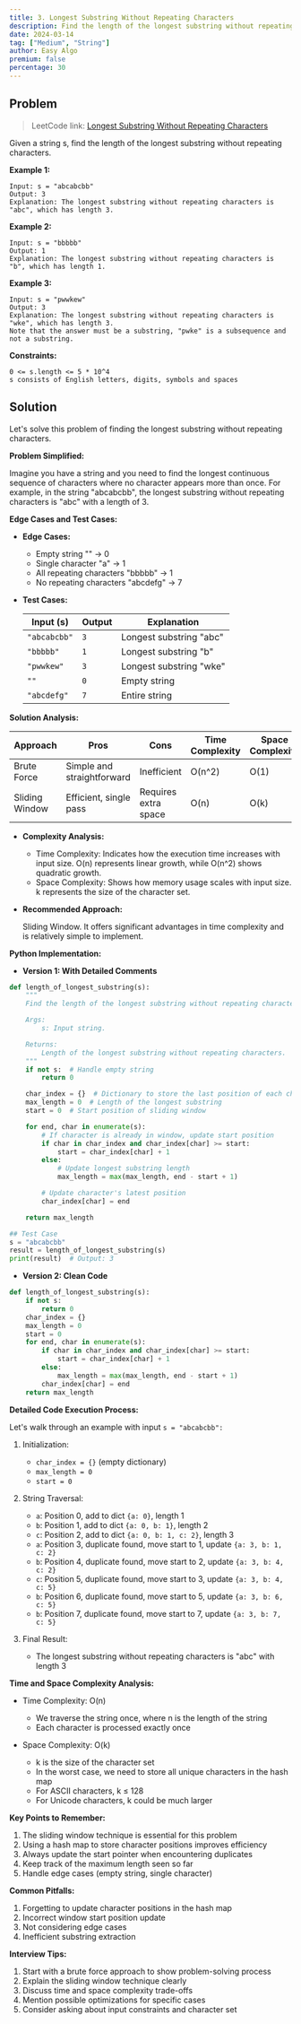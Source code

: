 ```yaml
---
title: 3. Longest Substring Without Repeating Characters
description: Find the length of the longest substring without repeating characters in a given string.
date: 2024-03-14
tag: ["Medium", "String"]
author: Easy Algo
premium: false
percentage: 30
---
```


## Problem

> LeetCode link: [Longest Substring Without Repeating Characters](https://leetcode.com/problems/longest-substring-without-repeating-characters/)

Given a string s, find the length of the longest substring without repeating characters.

**Example 1:**
```
Input: s = "abcabcbb"
Output: 3
Explanation: The longest substring without repeating characters is "abc", which has length 3.
```

**Example 2:**
```
Input: s = "bbbbb"
Output: 1
Explanation: The longest substring without repeating characters is "b", which has length 1.
```

**Example 3:**
```
Input: s = "pwwkew"
Output: 3
Explanation: The longest substring without repeating characters is "wke", which has length 3.
Note that the answer must be a substring, "pwke" is a subsequence and not a substring.
```

**Constraints:**
```
0 <= s.length <= 5 * 10^4
s consists of English letters, digits, symbols and spaces
```

## Solution

Let's solve this problem of finding the longest substring without repeating characters.

**Problem Simplified:**

Imagine you have a string and you need to find the longest continuous sequence of characters where no character appears more than once. For example, in the string "abcabcbb", the longest substring without repeating characters is "abc" with a length of 3.

**Edge Cases and Test Cases:**

*   **Edge Cases:**
    *   Empty string "" -> 0
    *   Single character "a" -> 1
    *   All repeating characters "bbbbb" -> 1
    *   No repeating characters "abcdefg" -> 7

*   **Test Cases:**

    | Input (s) | Output | Explanation |
    |---|---|---|
    | `"abcabcbb"` | `3` | Longest substring "abc" |
    | `"bbbbb"` | `1` | Longest substring "b" |
    | `"pwwkew"` | `3` | Longest substring "wke" |
    | `""` | `0` | Empty string |
    | `"abcdefg"` | `7` | Entire string |

**Solution Analysis:**

| Approach | Pros | Cons | Time Complexity | Space Complexity |
|---|---|---|---|---|
| Brute Force | Simple and straightforward | Inefficient | O(n^2) | O(1) |
| Sliding Window | Efficient, single pass | Requires extra space | O(n) | O(k) |

*   **Complexity Analysis:**
    *   Time Complexity: Indicates how the execution time increases with input size. O(n) represents linear growth, while O(n^2) shows quadratic growth.
    *   Space Complexity: Shows how memory usage scales with input size. k represents the size of the character set.

*   **Recommended Approach:**

    Sliding Window. It offers significant advantages in time complexity and is relatively simple to implement.

**Python Implementation:**

*   **Version 1: With Detailed Comments**

```python
def length_of_longest_substring(s):
    """
    Find the length of the longest substring without repeating characters.

    Args:
        s: Input string.

    Returns:
        Length of the longest substring without repeating characters.
    """
    if not s:  # Handle empty string
        return 0

    char_index = {}  # Dictionary to store the last position of each character
    max_length = 0  # Length of the longest substring
    start = 0  # Start position of sliding window

    for end, char in enumerate(s):
        # If character is already in window, update start position
        if char in char_index and char_index[char] >= start:
            start = char_index[char] + 1
        else:
            # Update longest substring length
            max_length = max(max_length, end - start + 1)

        # Update character's latest position
        char_index[char] = end

    return max_length

## Test Case
s = "abcabcbb"
result = length_of_longest_substring(s)
print(result)  # Output: 3
```

*   **Version 2: Clean Code**

```python
def length_of_longest_substring(s):
    if not s:
        return 0
    char_index = {}
    max_length = 0
    start = 0
    for end, char in enumerate(s):
        if char in char_index and char_index[char] >= start:
            start = char_index[char] + 1
        else:
            max_length = max(max_length, end - start + 1)
        char_index[char] = end
    return max_length
```

**Detailed Code Execution Process:**

Let's walk through an example with input `s = "abcabcbb":`

1.  Initialization:
    *   `char_index = {}` (empty dictionary)
    *   `max_length = 0`
    *   `start = 0`

2.  String Traversal:
    *   `a`: Position 0, add to dict `{a: 0}`, length 1
    *   `b`: Position 1, add to dict `{a: 0, b: 1}`, length 2
    *   `c`: Position 2, add to dict `{a: 0, b: 1, c: 2}`, length 3
    *   `a`: Position 3, duplicate found, move start to 1, update `{a: 3, b: 1, c: 2}`
    *   `b`: Position 4, duplicate found, move start to 2, update `{a: 3, b: 4, c: 2}`
    *   `c`: Position 5, duplicate found, move start to 3, update `{a: 3, b: 4, c: 5}`
    *   `b`: Position 6, duplicate found, move start to 5, update `{a: 3, b: 6, c: 5}`
    *   `b`: Position 7, duplicate found, move start to 7, update `{a: 3, b: 7, c: 5}`

3.  Final Result:
    *   The longest substring without repeating characters is "abc" with length 3

**Time and Space Complexity Analysis:**

*   Time Complexity: O(n)
    *   We traverse the string once, where n is the length of the string
    *   Each character is processed exactly once

*   Space Complexity: O(k)
    *   k is the size of the character set
    *   In the worst case, we need to store all unique characters in the hash map
    *   For ASCII characters, k ≤ 128
    *   For Unicode characters, k could be much larger

**Key Points to Remember:**

1.  The sliding window technique is essential for this problem
2.  Using a hash map to store character positions improves efficiency
3.  Always update the start pointer when encountering duplicates
4.  Keep track of the maximum length seen so far
5.  Handle edge cases (empty string, single character)

**Common Pitfalls:**

1.  Forgetting to update character positions in the hash map
2.  Incorrect window start position update
3.  Not considering edge cases
4.  Inefficient substring extraction

**Interview Tips:**

1.  Start with a brute force approach to show problem-solving process
2.  Explain the sliding window technique clearly
3.  Discuss time and space complexity trade-offs
4.  Mention possible optimizations for specific cases
5.  Consider asking about input constraints and character set